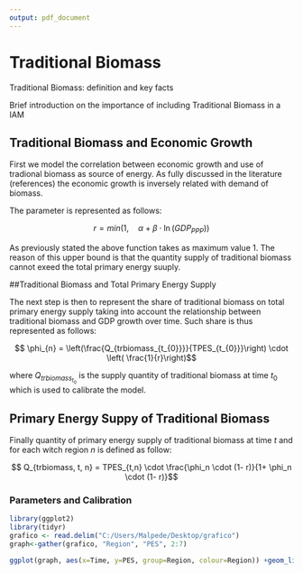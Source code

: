 ---
output: pdf_document
---

# Traditional Biomass

Traditional Biomass: definition and key facts

Brief introduction on the importance of including Traditional Biomass in a IAM

## Traditional Biomass and Economic Growth

First we model the correlation between economic growth and use of tradional biomass as source of energy.
As fully discussed in the literature (references) the economic growth is inversely related with demand of biomass.

The parameter is represented as follows:

$$ r = min \left(1, \quad \alpha + \beta \cdot \ln \left( GDP_{PPP} \right)  \right)  $$


As previously stated the above function takes as maximum value 1. The reason of this upper bound is that the quantity supply of traditional biomass cannot exeed the total primary energy suuply. 

##Traditional Biomass and Total Primary Energy Supply

The next step is then to represent the share of traditional biomass on total primary energy supply taking into account the relationship between traditional biomass and GDP growth over time. Such share is thus represented as follows:

$$ \phi_{n} = \left(\frac{Q_{trbiomass_{t_{0}}}}{TPES_{t_{0}}}\right) \cdot \left( \frac{1}{r}\right)$$

where $Q_{trbiomass_{t_{0}}}$ is the supply quantity of traditional biomass at time $t_0$ which is used to calibrate the model.

## Primary Energy Suppy of Traditional Biomass

Finally quantity of primary energy supply of traditional biomass at time $t$ and for each witch region $n$ is defined as follow:

$$ Q_{trbiomass, t, n} = TPES_{t,n} \cdot \frac{\phi_n \cdot (1- r)}{1+ \phi_n \cdot (1- r)}$$

### Parameters and Calibration 
```{r echo = FALSE, warning=FALSE,}
library(ggplot2)
library(tidyr)
grafico <- read.delim("C:/Users/Malpede/Desktop/grafico")
graph<-gather(grafico, "Region", "PES", 2:7)

ggplot(graph, aes(x=Time, y=PES, group=Region, colour=Region)) +geom_line() +theme_bw()  

```





